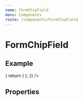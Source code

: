 ```yaml
---
name: FormChipField
menu: Components
route: /components/FormChipField
---
```



# FormChipField

## Example

<Playground>
  <Form
    render={() => {
      return (
        <FormChipField
          icon="extension"
          name="fieldName"
          label="Field Label"
          value={['Chip A', 'Chip B', 'Chip C']}
        />
      );
    }}
  />
</Playground>

## Properties

<Props of={FormChipField} />
